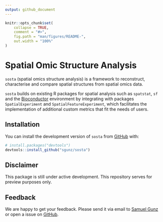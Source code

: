 ```yaml
---
output: github_document
---
```


<!-- README.md is generated from README.Rmd. Please edit that file -->

```r
knitr::opts_chunk$set(
    collapse = TRUE,
    comment = "#>",
    fig.path = "man/figures/README-",
    out.width = "100%"
)
```

# Spatial Omic Structure Analysis

<!-- badges: start -->
<!-- badges: end -->

`sosta` (spatial omics structure analysis) is a framework to reconstruct, characterise and compare spatial structures from spatial omics data.

`sosta` builds on existing R packages for spatial analysis such as `spatstat`, `sf` and the [Bioconductor](https://bioconductor.org/) environment by integrating with packages `SpatialExperiment` and `SpatialFeatureExperiment`, which facilitates the implementation of additional custom metrics that fit the needs of users.

## Installation

You can install the development version of `sosta` from [GitHub](https://github.com/) with:

``` r
# install.packages("devtools")
devtools::install_github("sgunz/sosta")
```

## Disclaimer

This package is still under active development. This repository serves for preview purposes only.

## Feedback

We are happy to get your feedback. Please send it via email to [Samuel Gunz](https://www.mls.uzh.ch/en/research/robinson/groupmembers/samuel-gunz.html) or open a issue on [GitHub](https://github.com/sgunz/sosta/issues).


